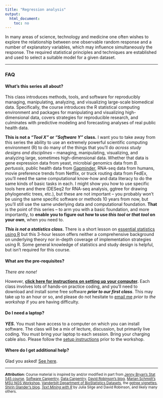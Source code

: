 ```yaml
---
title: "Regression analysis"
output: 
  html_document:
    toc: no
---
```


In many areas of science, technology and medicine one often wishes to explore the relationship between one observable random response and a number of explanatory variables, which may influence simultaneously the response. The required statistical principles and techniques are established and used to select a suitable model for a given dataset.

<!-- **Please see the _[THRIV syllabus](thriv.html)_ for more information.**  -->

<!-- **[Click here to download the entire course archive as a zip file.](https://github.com/thriv/biodatasci2018/archive/gh-pages.zip)** Once downloaded and extracted, double-click the **`index.html`** file in the extracted folder to view the course material offline. -->

<!-- ### Course Material -->

<!-- #### Lesson transcripts & code -->

<!-- 1. [R Basics](r-basics.html) -->
<!-- 1. [Data Frames](r-dataframes.html) -->
<!-- 1. [Data Manipulation](r-dplyr-yeast.html) -->
<!-- 1. [Tidying data](r-tidy.html) -->
<!-- 1. [Data Visualization](r-viz-gapminder.html) -->
<!-- 1. [Refresher: Tidy EDA](r-viz-gapminder.html) -->
<!-- 1. [Reproducible Research & RMarkdown](r-rmarkdown.html) -->
<!-- 1. [Essential Statistics with R](r-stats.html) -->
<!-- 1. [Survival Analysis](r-survival.html) -->
<!-- 1. [Predictive Analytics & Forecasting](r-predictive-modeling.html) -->
<!-- 1. [Text Mining](r-textmining.html) -->

<!-- #### Homework assignments -->

<!-- 1. [Data Manipulation](r-dplyr-homework.html) -->
<!-- 1. [Data Visualization](r-viz-homework.html) -->
<!-- 1. [Reproducible Research & RMarkdown](r-rmarkdown-homework.html) -->
<!-- 1. [Essential Statistics](r-stats-homework.html) -->


----

### FAQ

#### What's this series all about? 

This class introduces methods, tools, and software for reproducibly managing, manipulating, analyzing, and visualizing large-scale biomedical data. Specifically, the course introduces the R statistical computing environment and packages for manipulating and visualizing high-dimensional data, covers strategies for reproducible research, and culminates with predictive modeling and forecasting analyses of real public health data.

**This is not a _"Tool X"_ or _"Software Y"_ class.** I want you to take away from this series the ability to use an extremely powerful scientific computing environment (R) to do many of the things that you'll do _across study designs and disciplines_ -- managing, manipulating, visualizing, and analyzing large, sometimes high-dimensional data. Whether that data is gene expression data from yeast, microbial genomics data from _B. pertussis_, public health data from [Gapminder](http://www.gapminder.org/), RNA-seq data from humans, movie preference trends from Netflix, or truck routing data from FedEx, you'll need the same computational know-how and data literacy to do the same kinds of basic tasks in each. I might show you how to use specific tools here and there (DESeq2 for RNA-seq analysis, ggtree for drawing phylogenetic trees, etc.), but these are not important -- you probably won't be using the same specific software or methods 10 years from now, but you'll still use the same underlying data and computational foundation. **That** is the point of this series -- to arm you with a basic foundation, and more importantly, to **enable you to figure out how to use _this tool_ or _that tool_ on your own**, when you need to.

**_This is not a statistics class._** There is a short lesson on [essential statistics using R](r-stats.html) but this 3-hour lesson offers neither a comprehensive background on underlying theory nor in-depth coverage of implementation strategies using R. Some general knowledge of statistics and study design is helpful, but isn't required for this course.


#### What are the pre-requisites?

_There are none!_ 

However, **[click here for instructions on setting up your computer](setup.html).** Each class involves lots of hands-on practice coding, and you'll need to download and install some free software **_prior to our first class_**. This may take up to an hour or so, and please do not hesitate to [email me](people.html) _prior to the workshop_ if you are having difficulty.


<!-- ## Can I audit this course? -->

<!-- Yes! However, **_you will be expected to attend every class meeting, participate in coding exercises during class, and complete any and all assignments_**, just as if you are taking the course for credit.  -->

<!-- **_UPDATE Feb 9 2016_**: The class is currently full. -->

<!-- [Click here to register to request to audit](https://docs.google.com/forms/d/1tHO-X4DupnHgIEsUei0K3kX5_UfLRK-y2KfxmxC6Ux0/viewform). The first day of the course is Monday, Feb 15, 2016. One week prior to the course starting, I will allow anyone who's requested to audit into the course, giving priority to people registering for credit. There are still plenty of seats open, so good chances you'll be able to get in. -->

<!-- ## Where will the class meet? -->

<!-- Carter Classroom, Health Sciences Library room 1211. This is downstairs one floor to the right (across the hall from Stephen Turner's office). -->


#### Do I need a laptop?

**_YES._** You must have access to a computer on which you can install software. The class will be a mix of lecture, discussion, but primarily live coding. You must bring your laptop to each session. Bring your charging cable also. Please follow the [setup instructions](setup.html) prior to the workshop.

#### Where do I get additional help?

Glad you asked! [See here](help.html).



----

<small>**_Attribution_:** Course material is inspired by and/or modified in part from [Jenny Bryan's Stat 545 course](http://stat545-ubc.github.io/), [Software Carpentry](http://software-carpentry.org/), [Data Carpentry](http://datacarpentry.org/), [David Robinson's blog](http://varianceexplained.org/), [Marian Schmidt's MSU NGS Workshop](https://github.com/marschmi/NGS2015_RMarkdown_Reproducibility), [Vanderbilt Department of BioStatistics Datasets](http://biostat.mc.vanderbilt.edu/wiki/Main/DataSets?CGISESSID=10713f6d891653ddcbb7ddbdd9cffb79), the [ggtree vignettes](http://bioconductor.org/packages/release/bioc/html/ggtree.html), [Shirin Glander's blog](https://shiring.github.io/machine_learning/2016/11/27/flu_outcome_ML_post), [_Text Mining with R_](https://www.tidytextmining.com/) by Julia Silge and David Robinson, and likely many others.</small>

